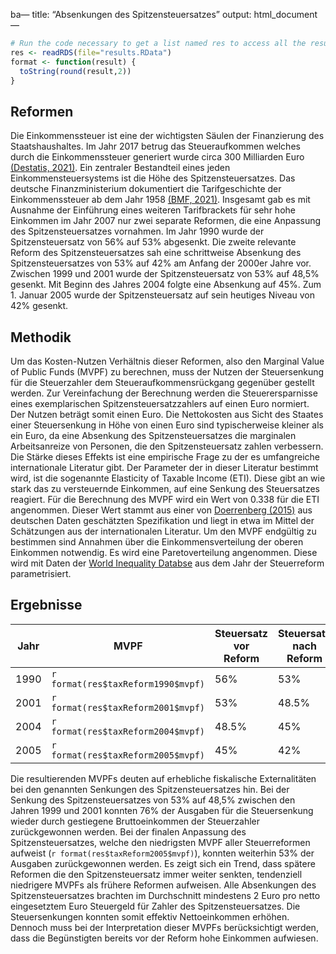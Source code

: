 ba---
title: "Absenkungen des Spitzensteuersatzes"
output: html_document
---

```r
# Run the code necessary to get a list named res to access all the results. (Returned from listifyResults(.)) Probably it makes sense to load from disk, because caluclating every time is really slow.
res <- readRDS(file="results.RData")
format <- function(result) {
  toString(round(result,2))
}
```

## Reformen
 Die Einkommenssteuer ist eine der wichtigsten Säulen der Finanzierung des Staatshaushaltes. Im Jahr 2017 betrug das Steueraufkommen welches durch die Einkommenssteuer generiert wurde circa 300 Milliarden Euro [(Destatis, 2021)](https://www.destatis.de/DE/Themen/Staat/Steuern/Lohnsteuer-Einkommensteuer/Tabellen/gde.html). Ein zentraler Bestandteil eines jeden Einkommensteuersystems ist die Höhe des Spitzensteuersatzes. Das deutsche Finanzministerium dokumentiert die Tarifgeschichte der Einkommenssteuer ab dem Jahr 1958 [(BMF, 2021)](https://www.bmf-steuerrechner.de/ekst/eingabeformekst.xhtml). Insgesamt gab es mit Ausnahme der Einführung eines weiteren Tarifbrackets für sehr hohe Einkommen im Jahr 2007 nur zwei separate Reformen, die eine Anpassung des Spitzensteuersatzes vornahmen.  Im Jahr 1990 wurde der Spitzensteuersatz von 56% auf 53% abgesenkt. Die zweite relevante Reform des Spitzensteuersatzes sah eine schrittweise Absenkung des Spitzensteuersatzes von 53% auf 42% am Anfang der 2000er Jahre vor. Zwischen 1999 und 2001 wurde der Spitzensteuersatz von 53% auf 48,5% gesenkt. Mit Beginn des Jahres 2004 folgte eine Absenkung auf 45%. Zum 1. Januar 2005 wurde der Spitzensteuersatz auf sein heutiges Niveau von 42% gesenkt.

## Methodik
 Um das Kosten-Nutzen Verhältnis dieser Reformen, also den Marginal Value of Public Funds (MVPF) zu berechnen, muss der Nutzen der Steuersenkung für die Steuerzahler dem Steueraufkommensrückgang gegenüber gestellt werden. Zur Vereinfachung der Berechnung werden die Steuerersparnisse eines exemplarischen Spitzensteuersatzzahlers auf einen Euro normiert. Der Nutzen beträgt somit einen Euro. Die Nettokosten aus Sicht des Staates einer Steuersenkung in Höhe von einen Euro sind typischerweise kleiner als ein Euro, da eine Absenkung des Spitzensteuersatzes die marginalen Arbeitsanreize von Personen, die den Spitzensteuersatz zahlen verbessern. Die Stärke dieses Effekts ist eine empirische Frage zu der es umfangreiche internationale Literatur gibt. Der Parameter der in dieser Literatur bestimmt wird, ist die sogenannte Elasticity of Taxable Income (ETI). Diese gibt an wie stark das zu versteuernde Einkommen, auf eine Senkung des Steuersatzes reagiert. Für die Berechnung des MVPF wird ein Wert von 0.338 für die ETI angenommen. Dieser Wert stammt aus einer von [Doerrenberg (2015)](https://www.cesifo.org/DocDL/cesifo1_wp5369.pdf) aus deutschen Daten geschätzten Spezifikation und liegt in etwa im Mittel der Schätzungen aus der internationalen Literatur. Um den MVPF endgültig zu bestimmen sind Annahmen über die Einkommensverteilung der oberen Einkommen notwendig. Es wird eine Paretoverteilung angenommen. Diese wird mit Daten der [World Inequality Databse](https://wid.world) aus dem Jahr der Steuerreform parametrisiert.

## Ergebnisse

 Jahr | MVPF | Steuersatz vor Reform | Steuersatz nach Reform
 ------------- | ------------- | ------------- | -------------
 1990 |  `r format(res$taxReform1990$mvpf)` | 56% | 53%
 2001 |  `r format(res$taxReform2001$mvpf)` | 53% | 48.5%
 2004 |  `r format(res$taxReform2004$mvpf)` | 48.5% | 45%
 2005 |  `r format(res$taxReform2005$mvpf)` | 45% | 42%

 Die resultierenden MVPFs deuten auf erhebliche fiskalische Externalitäten bei den genannten Senkungen des Spitzensteuersatzes hin. Bei der Senkung des Spitzensteuersatzes von 53% auf 48,5% zwischen den Jahren 1999 und 2001 konnten 76% der Ausgaben für die Steuersenkung wieder durch gestiegene Bruttoeinkommen der Steuerzahler zurückgewonnen werden. Bei der finalen Anpassung des Spitzensteuersatzes, welche den niedrigsten MVPF aller Steuerreformen aufweist (`r format(res$taxReform2005$mvpf)`), konnten weiterhin 53% der Ausgaben zurückgewonnen werden. Es zeigt sich ein Trend, dass spätere Reformen die den Spitzensteuersatz immer weiter senkten, tendenziell niedrigere MVPFs als frühere Reformen aufweisen. Alle Absenkungen des Spitzensteuersatzes brachten im Durchschnitt mindestens 2 Euro pro netto eingesetztem Euro Steuergeld für Zahler des Spitzensteuersatzes. Die Steuersenkungen konnten somit effektiv Nettoeinkommen erhöhen. Dennoch muss bei der Interpretation dieser MVPFs berücksichtigt werden, dass die Begünstigten bereits vor der Reform hohe Einkommen aufwiesen.



